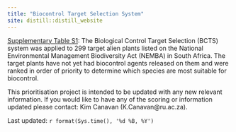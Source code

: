 ---
title: "Biocontrol Target Selection System"
site: distill::distill_website
---

<a id="raw-url" href="https://github.com/guysutton/BTSS_website/blob/main/_data/paper_three_supp_table.xlsx?raw=true">Supplementary Table S1</a>: The Biological Control Target Selection (BCTS) system was applied to 299 target alien plants listed on the National Environmental Management Biodiversity Act (NEMBA) in South Africa. The target plants have not yet had biocontrol agents released on
them and were ranked in order of priority to determine which species are most suitable for
biocontrol.

This prioritisation project is intended to be updated with any new relevant information. If
you would like to have any of the scoring or information updated please contact: Kim Canavan (K.Canavan@ru.ac.za).  

Last updated: `r format(Sys.time(), '%d %B, %Y')`


